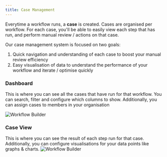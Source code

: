 ```yaml
---
title: Case Management
---
```


Everytime a workflow runs, a **case** is created. Cases are organised per workflow. For each case, you'll be able to easily view each step that has run, and perform manual review / actions on that case.

Our case management system is focused on two goals:


1. Quick navigation and understanding of each case to boost your manual review efficiency
2. Easy visualisation of data to understand the performance of your workflow and iterate / optimise quickly


### Dashboard
This is where you can see all the cases that have run for that workflow. You can search, filter and configure which columns to show. Additionally, you can assign cases to members in your organisation

<img
  className="block"
  src="/images/cases.png"
  alt="Workflow Builder"
/>

### Case View

This is where you can see the result of each step run for that case. Additionally, you can configure visualisations for your data points like graphs & charts.
<img
  className="block"
  src="/images/case.png"
  alt="Workflow Builder"
/>
